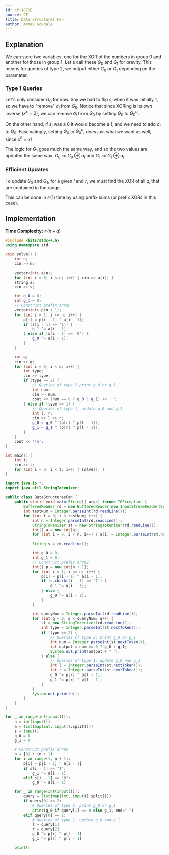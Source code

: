 ```yaml
---
id: cf-1872E
source: CF
title: Data Structures Fan
author: Arnav Gokhale
---
```


## Explanation

We can store two variables: one for the XOR of the numbers in group 0 and another for those in group 1.
Let's call these $G_0$ and $G_1$ for brevity.
This means for queries of type 2, we output either $G_0$ or $G_1$ depending on the parameter.

### Type 1 Queries

Let's only consider $G_0$ for now.
Say we had to flip $s_i$ when it was initially $1$, so we have to "remove" $a_i$ from $G_0$.
Notice that since XORing is its own inverse ($x ^ x = 0$), we can remove $a_i$ from $G_0$ by setting $G_0$ to $G_0 ^ a_i$.

On the other hand, if $s_i$ was a $0$ it would become a $1$, and we need to add $a_i$ to $G_0$.
Fascinatingly, setting $G_0$ to $G_0 ^ a_i$ does just what we want as well, since $x ^ 0 = x$!

The logic for $G_1$ goes much the same way, and so
the two values are updated the same way: $G_0 := G_0 \oplus a_i$ and $G_1 := G_1 \oplus a_i$.

### Efficient Updates

To update $G_0$ and $G_1$, for a given $l$ and $r$, we must find the XOR of all $a_i$ that are contained in the range.

This can be done in $\mathcal{O}(1)$ time by using prefix sums (or prefix XORs in this case).

## Implementation

**Time Complexity:** $\mathcal{O}(n + q)$

<LanguageSection>
<CPPSection>

```cpp
#include <bits/stdc++.h>
using namespace std;

void solve() {
	int n;
	cin >> n;

	vector<int> a(n);
	for (int i = 0; i < n; i++) { cin >> a[i]; }
	string s;
	cin >> s;

	int g_0 = 0;
	int g_1 = 0;
	// Construct prefix array
	vector<int> p(n + 1);
	for (int i = 1; i <= n; i++) {
		p[i] = p[i - 1] ^ a[i - 1];
		if (s[i - 1] == '1') {
			g_1 ^= a[i - 1];
		} else if (s[i - 1] == '0') {
			g_0 ^= a[i - 1];
		}
	}

	int q;
	cin >> q;
	for (int i = 0; i < q; i++) {
		int type;
		cin >> type;
		if (type == 2) {
			// Queries of type 2 print g_0 or g_1
			int num;
			cin >> num;
			cout << (num == 0 ? g_0 : g_1) << ' ';
		} else if (type == 1) {
			// Queries of type 1, update g_0 and g_1
			int l, r;
			cin >> l >> r;
			g_0 = g_0 ^ (p[r] ^ p[l - 1]);
			g_1 = g_1 ^ (p[r] ^ p[l - 1]);
		}
	}
	cout << '\n';
}

int main() {
	int t;
	cin >> t;
	for (int i = 0; i < t; i++) { solve(); }
}
```

</CPPSection>
<JavaSection>

```java
import java.io.*;
import java.util.StringTokenizer;

public class DataStructuresFan {
	public static void main(String[] args) throws IOException {
		BufferedReader rd = new BufferedReader(new InputStreamReader(System.in));
		int testNum = Integer.parseInt(rd.readLine());
		for (int t = 0; t < testNum; t++) {
			int n = Integer.parseInt(rd.readLine());
			StringTokenizer st = new StringTokenizer(rd.readLine());
			int[] a = new int[n];
			for (int i = 0; i < n; i++) { a[i] = Integer.parseInt(st.nextToken()); }

			String s = rd.readLine();

			int g_0 = 0;
			int g_1 = 0;
			// Construct prefix array
			int[] p = new int[n + 1];
			for (int i = 1; i <= n; i++) {
				p[i] = p[i - 1] ^ a[i - 1];
				if (s.charAt(i - 1) == '1') {
					g_1 ^= a[i - 1];
				} else {
					g_0 ^= a[i - 1];
				}
			}

			int queryNum = Integer.parseInt(rd.readLine());
			for (int q = 0; q < queryNum; q++) {
				st = new StringTokenizer(rd.readLine());
				int type = Integer.parseInt(st.nextToken());
				if (type == 2) {
					// Queries of type 2: print g_0 or g_1
					int num = Integer.parseInt(st.nextToken());
					int output = num == 0 ? g_0 : g_1;
					System.out.print(output + " ");
				} else {
					// Queries of type 1: update g_0 and g_1
					int l = Integer.parseInt(st.nextToken());
					int r = Integer.parseInt(st.nextToken());
					g_0 ^= p[r] ^ p[l - 1];
					g_1 ^= p[r] ^ p[l - 1];
				}
			}
			System.out.println();
		}
	}
}
```

</JavaSection>
<PySection>

```py
for _ in range(int(input())):
	n = int(input())
	a = list(map(int, input().split()))
	s = input()
	g_0 = 0
	g_1 = 0

	# Construct prefix array
	p = [0] * (n + 1)
	for i in range(1, n + 1):
		p[i] = p[i - 1] ^ a[i - 1]
		if s[i - 1] == "1":
			g_1 ^= a[i - 1]
		elif s[i - 1] == "0":
			g_0 ^= a[i - 1]

	for _ in range(int(input())):
		query = list(map(int, input().split()))
		if query[0] == 2:
			# Queries of type 2: print g_0 or g_1
			print(g_0 if query[1] == 0 else g_1, end=" ")
		elif query[0] == 1:
			# Queries of type 1: update g_0 and g_1
			l = query[1]
			r = query[2]
			g_0 ^= p[r] ^ p[l - 1]
			g_1 ^= p[r] ^ p[l - 1]

	print()
```

</PySection>
</LanguageSection>
